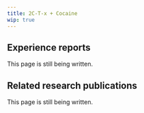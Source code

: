 ---
title: 2C-T-x + Cocaine
wip: true
---

## Experience reports

This page is still being written.

## Related research publications

This page is still being written.


